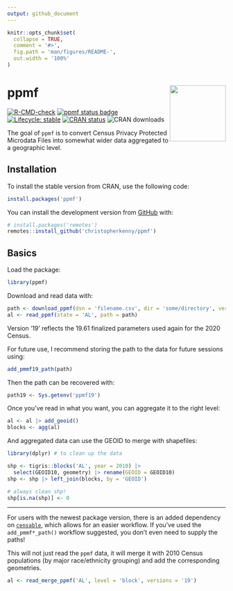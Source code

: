 ```yaml
---
output: github_document
---
```


<!-- README.md is generated from README.Rmd. Please edit that file -->

```r
knitr::opts_chunk$set(
  collapse = TRUE,
  comment = '#>',
  fig.path = 'man/figures/README-',
  out.width = '100%'
)
```

# ppmf <a href='https://christophertkenny.com/ppmf/'><img src='man/figures/logo.png' align="right" height="129" /></a>

<!-- badges: start -->
[![R-CMD-check](https://github.com/christopherkenny/ppmf/workflows/R-CMD-check/badge.svg)](https://github.com/christopherkenny/ppmf/actions)
[![ppmf status badge](https://christopherkenny.r-universe.dev/badges/ppmf)](https://christopherkenny.r-universe.dev/ppmf)
[![Lifecycle: stable](https://img.shields.io/badge/lifecycle-stable-brightgreen.svg)](https://lifecycle.r-lib.org/articles/stages.html#stable)
[![CRAN status](https://www.r-pkg.org/badges/version/ppmf)](https://CRAN.R-project.org/package=ppmf)
![CRAN downloads](http://cranlogs.r-pkg.org/badges/grand-total/ppmf)
<!-- badges: end -->

The goal of `ppmf` is to convert Census Privacy Protected Microdata Files into somewhat wider data aggregated to a geographic level.

## Installation

To install the stable version from CRAN, use the following code:

```r
install.packages('ppmf')
```

You can install the development version from [GitHub](https://github.com/) with:

``` r
# install.packages('remotes')
remotes::install_github('christopherkenny/ppmf')
```
## Basics
Load the package:
```r
library(ppmf)
```

Download and read data with:
```r
path <- download_ppmf(dsn = 'filename.csv', dir = 'some/directory', version = '19')
al <- read_ppmf(state = 'AL', path = path)
```
Version '19' reflects the 19.61 finalized parameters used again for the 2020 Census.


For future use, I recommend storing the path to the data for future sessions using:
```r
add_pmmf19_path(path)
```
Then the path can be recovered with:
```r
path19 <- Sys.getenv('ppmf19')
```


Once you've read in what you want, you can aggregate it to the right level:
```r
al <- al |> add_geoid()
blocks <- agg(al)
```

And aggregated data can use the GEOID to merge with shapefiles:
```r
library(dplyr) # to clean up the data

shp <- tigris::blocks('AL', year = 2010) |> 
  select(GEOID10, geometry) |> rename(GEOID = GEOID10)
shp <- shp |> left_join(blocks, by = 'GEOID')

# always clean shp!
shp[is.na(shp)] <- 0
```

--- 
For users with the newest package version, there is an added dependency on [`censable`](https://christophertkenny.com/censable/), which allows for an easier workflow. If you've used the `add_pmmf*_path()` workflow suggested, you don't even need to supply the paths!

This will not just read the `ppmf` data, it will merge it with 2010 Census populations (by major race/ethnicity grouping) and add the corresponding geometries.

```r
al <- read_merge_ppmf('AL', level = 'block', versions = '19')
```

